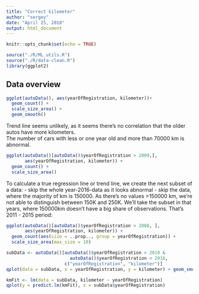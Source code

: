 ```yaml
---
title: "Correct kilometer"
author: "sergey"
date: "April 25, 2018"
output: html_document
---
```


```r
knitr::opts_chunk$set(echo = TRUE)
```

```r
source("./R/ML_utils.R")
source("./R/data-clean.R")
library(ggplot2)
```

## Data overview
```r
ggplot(autoData(), aes(yearOfRegistration, kilometer))+
  geom_count() +
  scale_size_area() +
  geom_smooth()
```

Trend line seems unlikely, as it seems there's no correlation that the older autos have more kilometers.  
The number of cars with less or one year old and more than 70000 km is abnormal.
```r
ggplot(autoData()[autoData()$yearOfRegistration > 2009,], 
       aes(yearOfRegistration, kilometer)) +
  geom_count() +
  scale_size_area()
```

To calculate a true regression line or trend line, we create the next subset of a data:
- skip the whole year-2016-data as it looks abnormal
- skip the data, where the majority of km is 150000. As there's no values >150000 km, we're not able to distinguish between 150K and 250K. We'll take the subset in that years, where 150000km doesn't have a big share of observations.
That's 2011 - 2015 period:
```r
ggplot(autoData()[autoData()$yearOfRegistration > 2008, ], 
       aes(yearOfRegistration, kilometer)) +
  geom_count(aes(size = ..prop.., group = yearOfRegistration)) +
  scale_size_area(max_size = 10)
```

```r
subData <- autoData()[autoData()$yearOfRegistration > 2010 & 
                        autoData()$yearOfRegistration < 2016, 
                      c("yearOfRegistration", "kilometer")]
qplot(data = subData, x = yearOfRegistration, y = kilometer) + geom_smooth(method = "gam")
```

```r
kmFit <- lm(data = subData, kilometer ~ yearOfRegistration)
qplot(y = predict.lm(kmFit), x = subData$yearOfRegistration)
```

